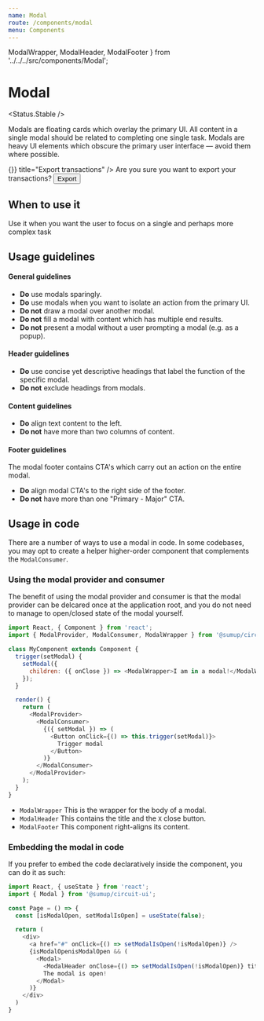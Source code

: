 ```yaml
---
name: Modal
route: /components/modal
menu: Components
---
```


  ModalWrapper,
  ModalHeader,
  ModalFooter
} from '../../../src/components/Modal';

# Modal

<Status.Stable />

Modals are floating cards which overlay the primary UI. All content in a single
modal should be related to completing one single task. Modals are heavy UI
elements which obscure the primary user interface — avoid them where possible.

<Playground>
  <ModalWrapper>
    <ModalHeader onClose={() => {}} title="Export transactions" />
    <Text>Are you sure you want to export your transactions?</Text>
    <ModalFooter>
      <Button primary>Export</Button>
    </ModalFooter>
  </ModalWrapper>
</Playground>

<Props of={ModalWrapper} />
<Props of={ModalHeader} />
<Props of={ModalFooter} />

## When to use it

Use it when you want the user to focus on a single and perhaps more complex task

## Usage guidelines

#### General guidelines

- **Do** use modals sparingly.
- **Do** use modals when you want to isolate an action from the primary UI.
- **Do not** draw a modal over another modal.
- **Do not** fill a modal with content which has multiple end results.
- **Do not** present a modal without a user prompting a modal (e.g. as a popup).

#### Header guidelines

- **Do** use concise yet descriptive headings that label the function of the specific modal.
- **Do not** exclude headings from modals.

#### Content guidelines

- **Do** align text content to the left.
- **Do not** have more than two columns of content.

#### Footer guidelines

The modal footer contains CTA's which carry out an action on the entire modal.

- **Do** align modal CTA's to the right side of the footer.
- **Do not** have more than one "Primary - Major" CTA.

## Usage in code

There are a number of ways to use a modal in code. In some codebases, you
may opt to create a helper higher-order component that complements the
`ModalConsumer`.

### Using the modal provider and consumer

The benefit of using the modal provider and consumer is that the modal provider
can be delcared once at the application root, and you do not need to manage
to open/closed state of the modal yourself.

```javascript
import React, { Component } from 'react';
import { ModalProvider, ModalConsumer, ModalWrapper } from '@sumup/circuit-ui';

class MyComponent extends Component {
  trigger(setModal) {
    setModal({
      children: ({ onClose }) => <ModalWrapper>I am in a modal!</ModalWrapper>
    });
  }

  render() {
    return (
      <ModalProvider>
        <ModalConsumer>
          {({ setModal }) => (
            <Button onClick={() => this.trigger(setModal)}>
              Trigger modal
            </Button>
          )}
        </ModalConsumer>
      </ModalProvider>
    );
  }
}
```

- `ModalWrapper` This is the wrapper for the body of a modal.
- `ModalHeader` This contains the title and the `X` close button.
- `ModalFooter` This component right-aligns its content.

### Embedding the modal in code

If you prefer to embed the code declaratively inside the component, you can
do it as such:

```javascript
import React, { useState } from 'react';
import { Modal } from '@sumup/circuit-ui';

const Page = () => {
  const [isModalOpen, setModalIsOpen] = useState(false);

  return (
    <div>
      <a href="#" onClick={() => setModalIsOpen(!isModalOpen)} />
      {isModalOpenisModalOpen && (
        <Modal>
          <ModalHeader onClose={() => setModalIsOpen(!isModalOpen)} title="Hello" />
          The modal is open!
        </Modal>
      )}
    </div>
  )
}
```
